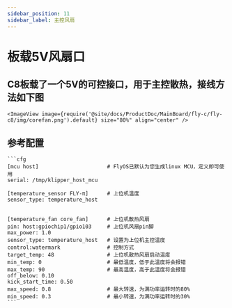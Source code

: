 ```yaml
---
sidebar_position: 11
sidebar_label: 主控风扇
---
```




# 板载5V风扇口

## C8板载了一个5V的可控接口，用于主控散热，接线方法如下图

    <ImageView image={require('@site/docs/ProductDoc/MainBoard/fly-c/fly-c8/img/corefan.png').default} size="80%" align="center" />

## 参考配置

    ```cfg
    [mcu host]                      # FlyOS已默认为您生成linux MCU，定义即可使用           
    serial: /tmp/klipper_host_mcu 

    [temperature_sensor FLY-π]      # 上位机温度
    sensor_type: temperature_host


    [temperature_fan core_fan]      # 上位机散热风扇
    pin: host:gpiochip1/gpio103     # 上位机风扇pin脚
    max_power: 1.0
    sensor_type: temperature_host   # 设置为上位机主控温度
    control:watermark               # 控制方式
    target_temp: 48                 # 上位机散热风扇启动温度
    min_temp: 0                     # 最低温度，低于此温度将会报错
    max_temp: 90                    # 最高温度，高于此温度将会报错
    off_below: 0.10
    kick_start_time: 0.50
    max_speed: 0.8                  # 最大转速，为满功率运转时的80%
    min_speed: 0.3                  # 最小转速，为满功率运转时的30%
    ```